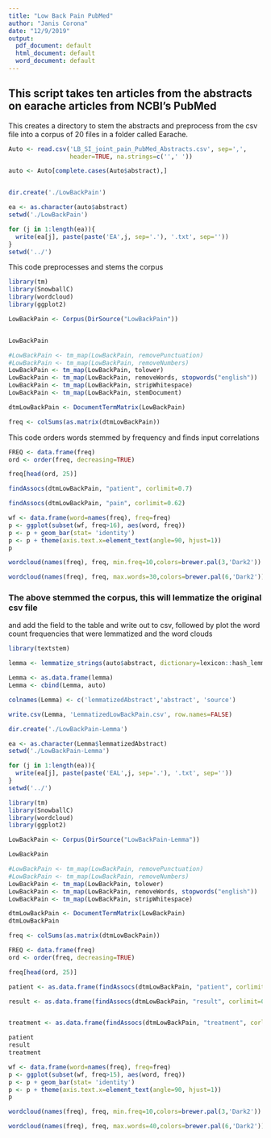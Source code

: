 ---
title: "Low Back Pain PubMed"
author: "Janis Corona"
date: "12/9/2019"
output:
  pdf_document: default
  html_document: default
  word_document: default
---

## This script takes ten articles from the abstracts on earache articles from NCBI's PubMed


This creates a directory to stem the abstracts and preprocess from the csv file
into a corpus of 20 files in a folder called Earache.
```{r, error=FALSE, message=FALSE, warning=FALSE}
Auto <- read.csv('LB_SI_joint_pain_PubMed_Abstracts.csv', sep=',',
                 header=TRUE, na.strings=c('',' '))

auto <- Auto[complete.cases(Auto$abstract),]


dir.create('./LowBackPain')

ea <- as.character(auto$abstract)
setwd('./LowBackPain')

for (j in 1:length(ea)){
  write(ea[j], paste(paste('EA',j, sep='.'), '.txt', sep=''))
}
setwd('../')


```

This code preprocesses and stems the corpus
```{r, error=FALSE, warning=FALSE, message=FALSE}
library(tm)
library(SnowballC)
library(wordcloud)
library(ggplot2)

LowBackPain <- Corpus(DirSource("LowBackPain"))


LowBackPain

#LowBackPain <- tm_map(LowBackPain, removePunctuation)
#LowBackPain <- tm_map(LowBackPain, removeNumbers)
LowBackPain <- tm_map(LowBackPain, tolower)
LowBackPain <- tm_map(LowBackPain, removeWords, stopwords("english"))
LowBackPain <- tm_map(LowBackPain, stripWhitespace)
LowBackPain <- tm_map(LowBackPain, stemDocument)

dtmLowBackPain <- DocumentTermMatrix(LowBackPain)

freq <- colSums(as.matrix(dtmLowBackPain))

```

This code orders words stemmed by frequency and finds input correlations
```{r}
FREQ <- data.frame(freq)
ord <- order(freq, decreasing=TRUE)

freq[head(ord, 25)]


```


```{r}
findAssocs(dtmLowBackPain, "patient", corlimit=0.7)

```


```{r}
findAssocs(dtmLowBackPain, "pain", corlimit=0.62)
```


```{r}
wf <- data.frame(word=names(freq), freq=freq)
p <- ggplot(subset(wf, freq>16), aes(word, freq))
p <- p + geom_bar(stat= 'identity') 
p <- p + theme(axis.text.x=element_text(angle=90, hjust=1)) 
p

```


```{r}
wordcloud(names(freq), freq, min.freq=10,colors=brewer.pal(3,'Dark2'))

```


```{r}
wordcloud(names(freq), freq, max.words=30,colors=brewer.pal(6,'Dark2'))

```

### The above stemmed the corpus, this will lemmatize the original csv file
and add the field to the table and write out to csv, followed by plot the 
word count frequencies that were lemmatized and the word clouds

```{r, error=FALSE, message=FALSE, warning=FALSE}
library(textstem)

lemma <- lemmatize_strings(auto$abstract, dictionary=lexicon::hash_lemmas)

Lemma <- as.data.frame(lemma)
Lemma <- cbind(Lemma, auto)

colnames(Lemma) <- c('lemmatizedAbstract','abstract', 'source')

write.csv(Lemma, 'LemmatizedLowBackPain.csv', row.names=FALSE)

```

```{r, error=FALSE, message=FALSE, warning=FALSE}
dir.create('./LowBackPain-Lemma')

ea <- as.character(Lemma$lemmatizedAbstract)
setwd('./LowBackPain-Lemma')

for (j in 1:length(ea)){
  write(ea[j], paste(paste('EAL',j, sep='.'), '.txt', sep=''))
}
setwd('../')

```

```{r, error=FALSE, message=FALSE, warning=FALSE}
library(tm)
library(SnowballC)
library(wordcloud)
library(ggplot2)

```



```{r}
LowBackPain <- Corpus(DirSource("LowBackPain-Lemma"))

LowBackPain

#LowBackPain <- tm_map(LowBackPain, removePunctuation)
#LowBackPain <- tm_map(LowBackPain, removeNumbers)
LowBackPain <- tm_map(LowBackPain, tolower)
LowBackPain <- tm_map(LowBackPain, removeWords, stopwords("english"))
LowBackPain <- tm_map(LowBackPain, stripWhitespace)

dtmLowBackPain <- DocumentTermMatrix(LowBackPain)
dtmLowBackPain

```

```{r}
freq <- colSums(as.matrix(dtmLowBackPain))

FREQ <- data.frame(freq)
ord <- order(freq, decreasing=TRUE)

freq[head(ord, 25)]

```


```{r}
patient <- as.data.frame(findAssocs(dtmLowBackPain, "patient", corlimit=0.62))

result <- as.data.frame(findAssocs(dtmLowBackPain, "result", corlimit=0.56))


treatment <- as.data.frame(findAssocs(dtmLowBackPain, "treatment", corlimit=0.65))

patient
result
treatment
```

```{r, width=500, height=500}
wf <- data.frame(word=names(freq), freq=freq)
p <- ggplot(subset(wf, freq>15), aes(word, freq))
p <- p + geom_bar(stat= 'identity') 
p <- p + theme(axis.text.x=element_text(angle=90, hjust=1)) 
p

```

```{r}
wordcloud(names(freq), freq, min.freq=10,colors=brewer.pal(3,'Dark2'))

```

```{r}
wordcloud(names(freq), freq, max.words=40,colors=brewer.pal(6,'Dark2'))

```

